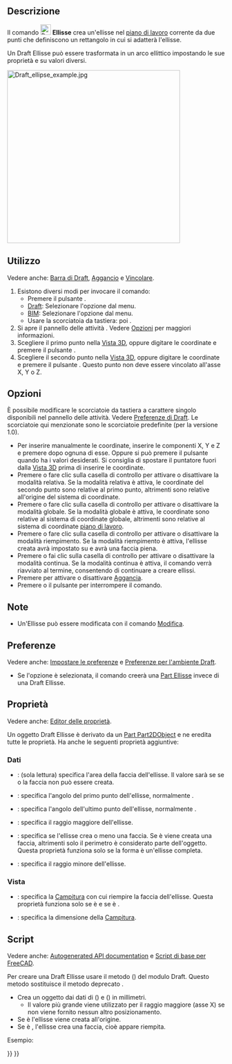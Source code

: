 <languages/>

{{Docnav/it
|[[Draft_Circle/it|Cerchio]]
|[[Draft_Rectangle/it|Rettangolo]]
|[[Draft_Workbench/it|Draft]]
|IconL=Draft_Circle.svg 
|IconR=Draft_Rectangle.svg 
|IconC=Workbench_Draft.svg
}}

{{GuiCommand/it
|Name=Draft Ellipse
|Name/it=Draft Ellisse
|MenuLocation=Drafting → Ellisse<br>2D Drafting → Ellisse
|Workbenches=[[Draft_Workbench/it|Draft]], [[BIM_Workbench/it|BIM]]
|Shortcut={{KEY|E}} {{KEY|L}}
|Version=0.7
}}

<span id="Description"></span>
==Descrizione==

Il comando [[Image:Draft_Ellipse.svg|24px]] '''Ellisse''' crea un'ellisse nel [[Draft_SelectPlane/it|piano di lavoro]] corrente da due punti che definiscono un rettangolo in cui si adatterà l'ellisse.

Un Draft Ellisse può essere trasformata in un arco ellittico impostando le sue proprietà {{PropertyData|First Angle}} e {{PropertyData|Last Angle}} su valori diversi.

[[Image:Draft_ellipse_example.jpg|400px]]
{{Caption|Ellisse definita dagli angoli di un rettangolo}}

<span id="Usage"></span>
==Utilizzo==

Vedere anche: [[Draft_Tray/it|Barra di Draft]], [[Draft_Snap/it|Aggancio]] e [[Draft_Constrain/it|Vincolare]].

# Esistono diversi modi per invocare il comando:
#* Premere il pulsante {{Button|[[Image:Draft_Ellipse.svg|16px]] [[Draft_Ellipse/it|Ellisse]]}}.
#* [[Draft_Workbench/it|Draft]]: Selezionare l'opzione {{MenuCommand|Drafting → [[Image:Draft_Ellipse.svg|16px]] Ellisse}} dal menu.
#* [[BIM_Workbench/it|BIM]]: Selezionare l'opzione {{MenuCommand|2D Drafting → [[Image:Draft_Ellipse.svg|16px]] Ellisse}} dal menu.
#* Usare la scorciatoia da tastiera: {{KEY|E}} poi {{KEY|L}}.
# Si apre il pannello delle attività {{MenuCommand|Ellisse}}. Vedere [[#Options|Opzioni]] per maggiori informazioni.
# Scegliere il primo punto nella [[3D_view/it|Vista 3D]], oppure digitare le coordinate e premere il pulsante {{Button|[[Image:Draft_AddPoint.svg|16px]] Inserisci punto}}.
# Scegliere il secondo punto nella [[3D_view/it|Vista 3D]], oppure digitare le coordinate e premere il pulsante {{Button|[[Image:Draft_AddPoint.svg|16px]] Inserisci punto}}. Questo punto non deve essere vincolato all'asse X, Y o Z.

<span id="Options"></span>
== Opzioni ==

È possibile modificare le scorciatoie da tastiera a carattere singolo disponibili nel pannello delle attività. Vedere [[Draft_Preferences/it|Preferenze di Draft]]. Le scorciatoie qui menzionate sono le scorciatoie predefinite (per la versione 1.0).

<div class="mw-translate-fuzzy">
* Per inserire manualmente le coordinate, inserire le componenti X, Y e Z e premere {{KEY|Enter}} dopo ognuna di esse. Oppure si può premere il pulsante {{Button|[[Image:Draft_AddPoint.svg|16px]] Inserisci punto}} quando ha i valori desiderati. Si consiglia di spostare il puntatore fuori dalla [[3D_view/it|Vista 3D]] prima di inserire le coordinate.
* Premere {{KEY|R}} o fare clic sulla casella di controllo {{MenuCommand|Relativo}} per attivare o disattivare la modalità relativa. Se la modalità relativa è attiva, le coordinate del secondo punto sono relative al primo punto, altrimenti sono relative all'origine del sistema di coordinate.
* Premere {{KEY|G}} o fare clic sulla casella di controllo {{MenuCommand|Globale}} per attivare o disattivare la modalità globale. Se la modalità globale è attiva, le coordinate sono relative al sistema di coordinate globale, altrimenti sono relative al sistema di coordinate [[Draft_SelectPlane/it|piano di lavoro]].
* Premere {{KEY|F}} o fare clic sulla casella di controllo {{MenuCommand|Riempimento}} per attivare o disattivare la modalità riempimento. Se la modalità riempimento è attiva, l'ellisse creata avrà {{PropertyData|Make Face}} impostato su {{TRUE}} e avrà una faccia piena.
* Premere {{KEY|N}} o fai clic sulla casella di controllo {{MenuCommand|Continua}} per attivare o disattivare la modalità continua. Se la modalità continua è attiva, il comando verrà riavviato al termine, consentendo di continuare a creare ellissi.
* Premere {{KEY|S}} per attivare o disattivare [[Draft_Snap/it|Aggancia]].
* Premere {{KEY|Esc}} o il pulsante {{Button|Chiudi}} per interrompere il comando.
</div>

<span id="Notes"></span>
==Note==

* Un'Ellisse può essere modificata con il comando [[Draft_Edit/it|Modifica]].

<span id="Preferences"></span>
==Preferenze==

Vedere anche: [[Preferences_Editor/it|Impostare le preferenze]] e [[Draft_Preferences/it|Preferenze per l'ambiente Draft]].

* Se l'opzione {{MenuCommand|Modifica → Preferenze... → Draft → Generale → Crea primitive della parte se possibile}} è selezionata, il comando creerà una [[Part_Ellipse/it|Part Ellisse]] invece di una Draft Ellisse.

<span id="Properties"></span>
== Proprietà ==

Vedere anche: [[Property_editor/it|Editor delle proprietà]].

Un oggetto Draft Ellisse è derivato da un [[Part_Part2DObject/it|Part Part2DObject]] e ne eredita tutte le proprietà. Ha anche le seguenti proprietà aggiuntive:

<span id="Data"></span>
===Dati===

{{TitleProperty|Draft}}

* {{PropertyData|Area|Area}}: (sola lettura) specifica l'area della faccia dell'ellisse. Il valore sarà {{value|0.0}} se {{PropertyData|Make Face}} se {{FALSE}} o la faccia non può essere creata.
* {{PropertyData|First Angle|Angle}}: specifica l'angolo del primo punto dell'ellisse, normalmente {{value|0&#176;}}.
* {{PropertyData|Last Angle|Angle}}: specifica l'angolo dell'ultimo punto dell'ellisse, normalmente {{value|0&#176;}}.
* {{PropertyData|Major Radius|Length}}: specifica il raggio maggiore dell'ellisse.
* {{PropertyData|Make Face|Bool}}: specifica se l'ellisse crea o meno una faccia. Se è {{TRUE}} viene creata una faccia, altrimenti solo il perimetro è considerato parte dell'oggetto. Questa proprietà funziona solo se la forma è un'ellisse completa.
* {{PropertyData|Minor Radius|Length}}: specifica il raggio minore dell'ellisse.

<span id="View"></span>
===Vista===

{{TitleProperty|Draft}}

* {{PropertyView|Pattern|Enumeration}}: specifica la [[Draft_Pattern/it|Campitura]] con cui riempire la faccia dell'ellisse. Questa proprietà funziona solo se {{PropertyData|Make Face}} è {{TRUE}} e se {{PropertyView|Display Mode}} è {{value|Flat Lines}}.
* {{PropertyView|Pattern Size|Float}}: specifica la dimensione della [[Draft_Pattern/it|Campitura]].

<span id="Scripting"></span>
==Script==

Vedere anche: [https://freecad.github.io/SourceDoc/ Autogenerated API documentation] e [[FreeCAD Scripting Basics/it|Script di base per FreeCAD]].

Per creare una Draft Ellisse usare il metodo {{incode|make_ellipse}} ({{Version/it|0.19}}) del modulo Draft. Questo metodo sostituisce il metodo deprecato {{incode|makeEllipse}}.

{{Code|code=
ellipse = make_ellipse(majradius, minradius, placement=None, face=True, support=None)
}}

* Crea un oggetto {{incode|ellipse}} dai dati di ({{incode|majradius}}) e ({{incode|minradius}}) in millimetri.
** Il valore più grande viene utilizzato per il raggio maggiore (asse X) se non viene fornito nessun altro posizionamento.
* Se {{incode|placement}} è {{incode|None}} l'ellisse viene creata all'origine.
* Se {{incode|face}} è {{incode|True}}, l'ellisse crea una faccia, cioè appare riempita.

Esempio:

{{Code|code=
import FreeCAD as App
import Draft

doc = App.newDocument()

ellipse1 = Draft.make_ellipse(3000, 200)
ellipse2 = Draft.make_ellipse(700, 1000)

zaxis = App.Vector(0, 0, 1)
p3 = App.Vector(1000, 1000, 0)
place3 = App.Placement(p3, App.Rotation(zaxis, 90))

ellipse3 = Draft.make_ellipse(700, 1000, placement=place3)

doc.recompute()
}}


{{Docnav/it
|[[Draft_Circle/it|Cerchio]]
|[[Draft_Rectangle/it|Rettangolo]]
|[[Draft_Workbench/it|Draft]]
|IconL=Draft_Circle.svg 
|IconR=Draft_Rectangle.svg 
|IconC=Workbench_Draft.svg
}}

{{Draft Tools navi{{#translation:}}}}
{{Userdocnavi{{#translation:}}}}
